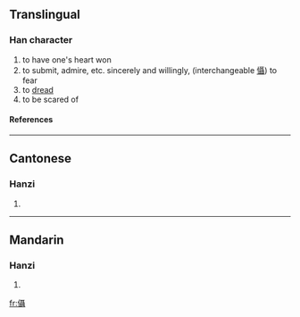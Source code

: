==Translingual==
===Han character===
{{Han char|rn=9|rad=人|as=18|sn=20|four=|canj=人尸十十 (OSJJ)}}
# to have one's heart won
# to submit, admire, etc. sincerely and willingly, (interchangeable [[懾]]) to fear
# to [[dread]]
# to be scared of
====References====
{{Han ref|kx=0121.310|hdz=10238.070|uh=34A4|ud=13476}}

----
==Cantonese==
===Hanzi===
{{yue-hanzi|jyut=|y=jip3, sip3}}
# {{defn|Cantonese}}

----
==Mandarin==
===Hanzi===
{{cmn-hanzi|pin=[[shè]] ([[she4]])|wg=she<sup>4</sup>}}
# {{defn|Mandarin}}

[[fr:㒤]]